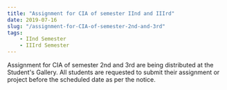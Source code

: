 ```yaml
---
title: "Assignment for CIA of semester IInd and IIIrd"
date: 2019-07-16
slug: "/assignment-for-CIA-of-semester-2nd-and-3rd"
tags:
    - IInd Semester
    - IIIrd Semester
---
```


Assignment for CIA of semester 2nd and 3rd are being distributed at the Student's Gallery. All students are requested to submit their assignment or project before the scheduled date as per the notice.
